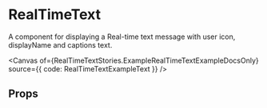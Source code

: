 
<Meta of={RealTimeTextStories} />

# RealTimeText

<SingleLineBetaBanner />

A component for displaying a Real-time text message with user icon, displayName and captions text.

<Canvas of={RealTimeTextStories.ExampleRealTimeTextExampleDocsOnly} source={{ code: RealTimeTextExampleText }} />

## Props

<ArgTypes of={RealTimeText} />
